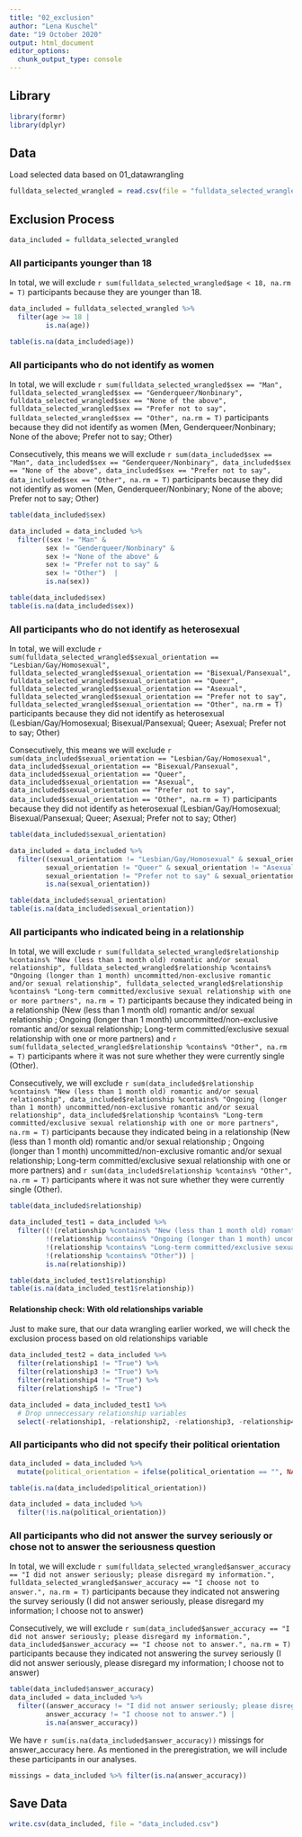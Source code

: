 ```yaml
---
title: "02_exclusion"
author: "Lena Kuschel"
date: "19 October 2020"
output: html_document
editor_options: 
  chunk_output_type: console
---
```


## Library
```r
library(formr)
library(dplyr)
```

## Data
Load selected data based on 01_datawrangling
```r
fulldata_selected_wrangled = read.csv(file = "fulldata_selected_wrangled.csv")[,-1]
```

## Exclusion Process
```r
data_included = fulldata_selected_wrangled
```

### All participants younger than 18
In total, we will exclude `r sum(fulldata_selected_wrangled$age < 18, na.rm = T)` participants because they are younger than 18.
```r
data_included = fulldata_selected_wrangled %>%
  filter(age >= 18 |
         is.na(age))

table(is.na(data_included$age))
```

### All participants who do not identify as women
In total, we will exclude `r sum(fulldata_selected_wrangled$sex == "Man", fulldata_selected_wrangled$sex == "Genderqueer/Nonbinary", fulldata_selected_wrangled$sex == "None of the above", fulldata_selected_wrangled$sex == "Prefer not to say", fulldata_selected_wrangled$sex == "Other", na.rm = T)` participants because they did not identify as women (Men, Genderqueer/Nonbinary; None of the above; Prefer not to say; Other)

Consecutively, this means we will exclude `r sum(data_included$sex == "Man", data_included$sex == "Genderqueer/Nonbinary", data_included$sex == "None of the above", data_included$sex == "Prefer not to say", data_included$sex == "Other", na.rm = T)` participants because they did not identify as women (Men, Genderqueer/Nonbinary; None of the above; Prefer not to say; Other)

```r
table(data_included$sex)

data_included = data_included %>%
  filter((sex != "Man" &
         sex != "Genderqueer/Nonbinary" &
         sex != "None of the above" &
         sex != "Prefer not to say" &
         sex != "Other")  |
         is.na(sex))

table(data_included$sex)
table(is.na(data_included$sex))
```

### All participants who do not identify as heterosexual
In total, we will exclude `r sum(fulldata_selected_wrangled$sexual_orientation == "Lesbian/Gay/Homosexual", fulldata_selected_wrangled$sexual_orientation == "Bisexual/Pansexual", fulldata_selected_wrangled$sexual_orientation == "Queer", fulldata_selected_wrangled$sexual_orientation == "Asexual", fulldata_selected_wrangled$sexual_orientation == "Prefer not to say", fulldata_selected_wrangled$sexual_orientation == "Other", na.rm = T)` participants because they did not identify as heterosexual (Lesbian/Gay/Homosexual; Bisexual/Pansexual; Queer; Asexual; Prefer not to say; Other)

Consecutively, this means we will exclude `r sum(data_included$sexual_orientation == "Lesbian/Gay/Homosexual", data_included$sexual_orientation == "Bisexual/Pansexual", data_included$sexual_orientation == "Queer", data_included$sexual_orientation == "Asexual", data_included$sexual_orientation == "Prefer not to say", data_included$sexual_orientation == "Other", na.rm = T)` participants because they did not identify as heterosexual (Lesbian/Gay/Homosexual; Bisexual/Pansexual; Queer; Asexual; Prefer not to say; Other)  
```r
table(data_included$sexual_orientation)

data_included = data_included %>%
  filter((sexual_orientation != "Lesbian/Gay/Homosexual" & sexual_orientation != "Bisexual/Pansexual" &
         sexual_orientation != "Queer" & sexual_orientation != "Asexual" &
         sexual_orientation != "Prefer not to say" & sexual_orientation != "Other") |
         is.na(sexual_orientation))

table(data_included$sexual_orientation)
table(is.na(data_included$sexual_orientation)) 
```

### All participants who indicated being in a relationship
In total, we will exclude `r sum(fulldata_selected_wrangled$relationship %contains% "New (less than 1 month old) romantic and/or sexual relationship", fulldata_selected_wrangled$relationship %contains% "Ongoing (longer than 1 month) uncommitted/non-exclusive romantic and/or sexual relationship", fulldata_selected_wrangled$relationship %contains% "Long-term committed/exclusive sexual relationship with one or more partners", na.rm = T)` participants because they indicated being in a relationship (New (less than 1 month old) romantic and/or sexual relationship ; Ongoing (longer than 1 month) uncommitted/non-exclusive romantic and/or sexual relationship; Long-term committed/exclusive sexual relationship with one or more partners) and `r sum(fulldata_selected_wrangled$relationship %contains% "Other", na.rm = T)` participants where it was not sure whether they were currently single (Other).

Consecutively, we will exclude `r sum(data_included$relationship %contains% "New (less than 1 month old) romantic and/or sexual relationship", data_included$relationship %contains% "Ongoing (longer than 1 month) uncommitted/non-exclusive romantic and/or sexual relationship", data_included$relationship %contains% "Long-term committed/exclusive sexual relationship with one or more partners", na.rm = T)` participants because they indicated being in a relationship (New (less than 1 month old) romantic and/or sexual relationship ; Ongoing (longer than 1 month) uncommitted/non-exclusive romantic and/or sexual relationship; Long-term committed/exclusive sexual relationship with one or more partners) and `r sum(data_included$relationship %contains% "Other", na.rm = T)` participants where it was not sure whether they were currently single (Other).

```r
table(data_included$relationship)

data_included_test1 = data_included %>%
  filter((!(relationship %contains% "New (less than 1 month old) romantic and/or sexual relationship") &
         !(relationship %contains% "Ongoing (longer than 1 month) uncommitted/non-exclusive romantic and/or sexual relationship") &
         !(relationship %contains% "Long-term committed/exclusive sexual relationship with one or more partners") &
         !(relationship %contains% "Other")) |
         is.na(relationship))

table(data_included_test1$relationship)
table(is.na(data_included_test1$relationship))
```

#### Relationship check: With old relationships variable
Just to make sure, that our data wrangling earlier worked, we will check the exclusion process based on old relationships variable
```r
data_included_test2 = data_included %>%
  filter(relationship1 != "True") %>%
  filter(relationship3 != "True") %>%
  filter(relationship4 != "True") %>%
  filter(relationship5 != "True")

data_included = data_included_test1 %>%
  # Drop unneccessary relationship variables
  select(-relationship1, -relationship2, -relationship3, -relationship4, -relationship5) 
```

### All participants who did not specify their political orientation
```r
data_included = data_included %>%
  mutate(political_orientation = ifelse(political_orientation == "", NA, political_orientation))

table(is.na(data_included$political_orientation))

data_included = data_included %>%
  filter(!is.na(political_orientation))
```

### All participants who did not answer the survey seriously or chose not to answer the seriousness question
In total, we will exclude `r sum(fulldata_selected_wrangled$answer_accuracy == "I did not answer seriously; please disregard my information.", fulldata_selected_wrangled$answer_accuracy == "I choose not to answer.", na.rm = T)` participants because they indicated not answering the survey seriously (I did not answer seriously, please disregard my information; I choose not to answer)

Consecutively, we will exclude `r sum(data_included$answer_accuracy == "I did not answer seriously; please disregard my information.", data_included$answer_accuracy == "I choose not to answer.", na.rm = T)` participants because they indicated not answering the survey seriously (I did not answer seriously, please disregard my information; I choose not to answer)

```r
table(data_included$answer_accuracy)
data_included = data_included %>%
  filter((answer_accuracy != "I did not answer seriously; please disregard my information." &
         answer_accuracy != "I choose not to answer.") |
         is.na(answer_accuracy))
```

We have `r sum(is.na(data_included$answer_accuracy))` missings for answer_accuracy here. As mentioned in the preregistration, we will include these participants in our analyses.
```r
missings = data_included %>% filter(is.na(answer_accuracy))
```

## Save Data
```r
write.csv(data_included, file = "data_included.csv")
```
